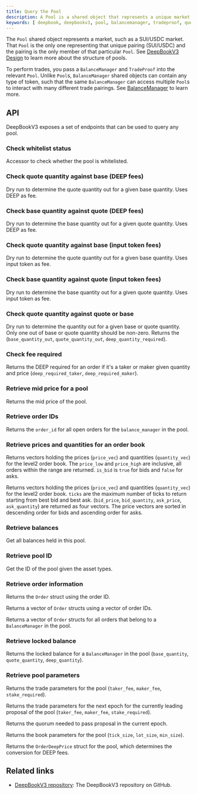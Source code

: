 ```yaml
---
title: Query the Pool
description: A Pool is a shared object that represents a unique market pair, such as SUI/USDC. 
keywords: [ deepbook, deepbookv3, pool, balancemanager, tradeproof, query a pool, query pool, whitelist status, base quantity against quote, quote quantity against base, DEEP fees, input token fees, quote quantity against quote or base, check fee required, reserve mid price, reserve pool mid price ]
---
```


The `Pool` shared object represents a market, such as a SUI/USDC market. That `Pool` is the only one representing that unique pairing (SUI/USDC) and the pairing is the only member of that particular `Pool`. See [DeepBookV3 Design](./design.mdx#pool) to learn more about the structure of pools.

To perform trades, you pass a `BalanceManager` and `TradeProof` into the relevant `Pool`. Unlike `Pool`s, `BalanceManager` shared objects can contain any type of token, such that the same `BalanceManager` can access multiple `Pool`s to interact with many different trade pairings. See [BalanceManager](./balance-manager.mdx) to learn more.

## API

DeepBookV3 exposes a set of endpoints that can be used to query any pool.

### Check whitelist status

Accessor to check whether the pool is whitelisted.

<ImportContent source="packages/deepbook/sources/pool.move" mode="code" org="MystenLabs" repo="deepbookv3" fun="whitelisted" noComments />

### Check quote quantity against base (DEEP fees)

Dry run to determine the quote quantity out for a given base quantity. Uses DEEP as fee.

<ImportContent source="packages/deepbook/sources/pool.move" mode="code" org="MystenLabs" repo="deepbookv3" fun="get_quote_quantity_out" noComments />

### Check base quantity against quote (DEEP fees)

Dry run to determine the base quantity out for a given quote quantity. Uses DEEP as fee.

<ImportContent source="packages/deepbook/sources/pool.move" mode="code" org="MystenLabs" repo="deepbookv3" fun="get_base_quantity_out" noComments />

### Check quote quantity against base (input token fees)

Dry run to determine the quote quantity out for a given base quantity. Uses input token as fee.

<ImportContent source="packages/deepbook/sources/pool.move" mode="code" org="MystenLabs" repo="deepbookv3" fun="get_quote_quantity_out_input_fee" noComments />

### Check base quantity against quote (input token fees)

Dry run to determine the base quantity out for a given quote quantity. Uses input token as fee.

<ImportContent source="packages/deepbook/sources/pool.move" mode="code" org="MystenLabs" repo="deepbookv3" fun="get_base_quantity_out_input_fee" noComments />

### Check quote quantity against quote or base

Dry run to determine the quantity out for a given base or quote quantity. Only one out of base or quote quantity should be non-zero. Returns the (`base_quantity_out`, `quote_quantity_out`, `deep_quantity_required`).

<ImportContent source="packages/deepbook/sources/pool.move" mode="code" org="MystenLabs" repo="deepbookv3" fun="get_quantity_out" noComments />

### Check fee required

Returns the DEEP required for an order if it's a taker or maker given quantity and price (`deep_required_taker`, `deep_required_maker`).

<ImportContent source="packages/deepbook/sources/pool.move" mode="code" org="MystenLabs" repo="deepbookv3" fun="get_order_deep_required" noComments />

### Retrieve mid price for a pool

Returns the mid price of the pool.

<ImportContent source="packages/deepbook/sources/pool.move" mode="code" org="MystenLabs" repo="deepbookv3" fun="mid_price" noComments />

### Retrieve order IDs

Returns the `order_id` for all open orders for the `balance_manager` in the pool.

<ImportContent source="packages/deepbook/sources/pool.move" mode="code" org="MystenLabs" repo="deepbookv3" fun="account_open_orders" noComments />

### Retrieve prices and quantities for an order book

Returns vectors holding the prices (`price_vec`) and quantities (`quantity_vec`) for the level2 order book. The `price_low` and `price_high` are inclusive, all orders within the range are returned. `is_bid` is `true` for bids and `false` for asks.

<ImportContent source="packages/deepbook/sources/pool.move" mode="code" org="MystenLabs" repo="deepbookv3" fun="get_level2_range" noComments />

Returns vectors holding the prices (`price_vec`) and quantities (`quantity_vec`) for the level2 order book. `ticks` are the maximum number of ticks to return starting from best bid and best ask. (`bid_price`, `bid_quantity`, `ask_price`, `ask_quantity`) are returned as four vectors. The price vectors are sorted in descending order for bids and ascending order for asks.

<ImportContent source="packages/deepbook/sources/pool.move" mode="code" org="MystenLabs" repo="deepbookv3" fun="get_level2_ticks_from_mid" noComments />

### Retrieve balances

Get all balances held in this pool.

<ImportContent source="packages/deepbook/sources/pool.move" mode="code" org="MystenLabs" repo="deepbookv3" fun="vault_balances" noComments />

### Retrieve pool ID

Get the ID of the pool given the asset types.

<ImportContent source="packages/deepbook/sources/pool.move" mode="code" org="MystenLabs" repo="deepbookv3" fun="get_pool_id_by_asset" noComments />

### Retrieve order information

Returns the `Order` struct using the order ID.

<ImportContent source="packages/deepbook/sources/pool.move" mode="code" org="MystenLabs" repo="deepbookv3" fun="get_order" noComments />

Returns a vector of `Order` structs using a vector of order IDs.

<ImportContent source="packages/deepbook/sources/pool.move" mode="code" org="MystenLabs" repo="deepbookv3" fun="get_orders" noComments />

Returns a vector of `Order` structs for all orders that belong to a `BalanceManager` in the pool.

<ImportContent source="packages/deepbook/sources/pool.move" mode="code" org="MystenLabs" repo="deepbookv3" fun="get_account_order_details" noComments />

### Retrieve locked balance

Returns the locked balance for a `BalanceManager` in the pool (`base_quantity`, `quote_quantity`, `deep_quantity`).

<ImportContent source="packages/deepbook/sources/pool.move" mode="code" org="MystenLabs" repo="deepbookv3" fun="locked_balance" noComments />

### Retrieve pool parameters

Returns the trade parameters for the pool (`taker_fee`, `maker_fee`, `stake_required`).

<ImportContent source="packages/deepbook/sources/pool.move" mode="code" org="MystenLabs" repo="deepbookv3" fun="pool_trade_params" noComments />

Returns the trade parameters for the next epoch for the currently leading proposal of the pool (`taker_fee`, `maker_fee`, `stake_required`).

<ImportContent source="packages/deepbook/sources/pool.move" mode="code" org="MystenLabs" repo="deepbookv3" fun="pool_trade_params_next" noComments />

Returns the quorum needed to pass proposal in the current epoch.

<ImportContent source="packages/deepbook/sources/pool.move" mode="code" org="MystenLabs" repo="deepbookv3" fun="quorum" noComments />

Returns the book parameters for the pool (`tick_size`, `lot_size`, `min_size`).

<ImportContent source="packages/deepbook/sources/pool.move" mode="code" org="MystenLabs" repo="deepbookv3" fun="pool_book_params" noComments />

Returns the `OrderDeepPrice` struct for the pool, which determines the conversion for DEEP fees.

<ImportContent source="packages/deepbook/sources/pool.move" mode="code" org="MystenLabs" repo="deepbookv3" fun="get_order_deep_price" noComments />

## Related links

- [DeepBookV3 repository](https://github.com/MystenLabs/deepbookv3): The DeepBookV3 repository on GitHub.